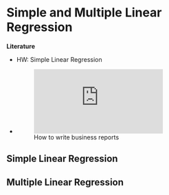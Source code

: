 
# Simple and Multiple Linear Regression

**Literature**

+ HW: Simple Linear Regression
+ ![How to write business reports](https://www.victoria.ac.nz/vbs/teaching/resources/VBS-Report-Writing-Guide-2017.pdf)

## Simple Linear Regression








## Multiple Linear Regression
